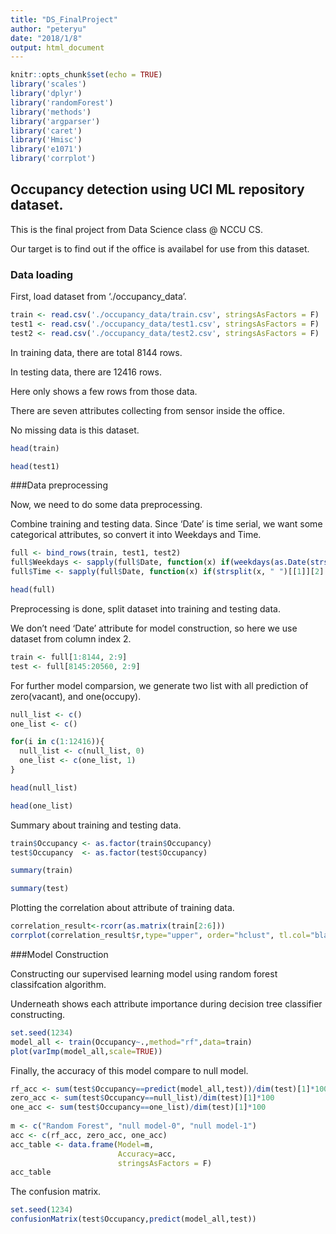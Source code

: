 ```yaml
---
title: "DS_FinalProject"
author: "peteryu"
date: "2018/1/8"
output: html_document
---
```


```r
knitr::opts_chunk$set(echo = TRUE)
library('scales')
library('dplyr') 
library('randomForest') 
library('methods')
library('argparser')
library('caret')
library('Hmisc')
library('e1071')
library('corrplot')
```

## Occupancy detection using UCI ML repository dataset.

This is the final project from Data Science class @ NCCU CS.

Our target is to find out if the office is availabel for use from this dataset.

### Data loading

First, load dataset from './occupancy_data'.

```r
train <- read.csv('./occupancy_data/train.csv', stringsAsFactors = F)
test1 <- read.csv('./occupancy_data/test1.csv', stringsAsFactors = F)
test2 <- read.csv('./occupancy_data/test2.csv', stringsAsFactors = F)
```

In training data, there are total 8144 rows. 

In testing data, there are 12416 rows.

Here only shows a few rows from those data.

There are seven attributes collecting from sensor inside the office.

No missing data is this dataset.

```r
head(train)
```
```r
head(test1)
```

###Data preprocessing

Now, we need to do some data preprocessing. 

Combine training and testing data.
Since 'Date' is time serial, we want some categorical attributes, so convert it into Weekdays and Time.

```r
full <- bind_rows(train, test1, test2)
full$Weekdays <- sapply(full$Date, function(x) if(weekdays(as.Date(strsplit(x, " ")[[1]][1])) == '週六' || weekdays(as.Date(strsplit(x, " ")[[1]][1])) == '週日') 'weekend' else 'weekday')
full$Time <- sapply(full$Date, function(x) if(strsplit(x, " ")[[1]][2] < '12:00' && strsplit(x, " ")[[1]][2] > '00:00') 'morning' else if(strsplit(x, " ")[[1]][2] > '18:00') 'evening' else 'afternoon')

head(full)
```

Preprocessing is done, split dataset into training and testing data.

We don't need 'Date' attribute for model construction, so here we use dataset from column index 2.

```r
train <- full[1:8144, 2:9]
test <- full[8145:20560, 2:9]
```

For further model comparsion, we generate two list with all prediction of zero(vacant), and one(occupy).

```r
null_list <- c()
one_list <- c()

for(i in c(1:12416)){
  null_list <- c(null_list, 0)
  one_list <- c(one_list, 1)
}

head(null_list)

head(one_list)
```

Summary about training and testing data.

```r
train$Occupancy <- as.factor(train$Occupancy)
test$Occupancy  <- as.factor(test$Occupancy)

summary(train)

summary(test)
```

Plotting the correlation about attribute of training data.

```r
correlation_result<-rcorr(as.matrix(train[2:6]))
corrplot(correlation_result$r,type="upper", order="hclust", tl.col="black", tl.srt=45)
```

###Model Construction

Constructing our supervised learning model using random forest classifcation algorithm.

Underneath shows each attribute importance during decision tree classifier constructing.

```r
set.seed(1234)
model_all <- train(Occupancy~.,method="rf",data=train)
plot(varImp(model_all,scale=TRUE))
```

Finally, the accuracy of this model compare to null model.

```r
rf_acc <- sum(test$Occupancy==predict(model_all,test))/dim(test)[1]*100
zero_acc <- sum(test$Occupancy==null_list)/dim(test)[1]*100
one_acc <- sum(test$Occupancy==one_list)/dim(test)[1]*100
  
m <- c("Random Forest", "null model-0", "null model-1")
acc <- c(rf_acc, zero_acc, one_acc)
acc_table <- data.frame(Model=m,
                        Accuracy=acc,
                        stringsAsFactors = F)
acc_table
```

The confusion matrix.

```r
set.seed(1234)
confusionMatrix(test$Occupancy,predict(model_all,test))
```